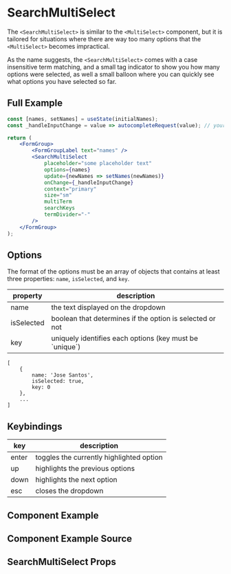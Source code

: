 

# SearchMultiSelect

The `<SearchMultiSelect>` is similar to the `<MultiSelect>` component, but it is tailored for situations where there are way too many options that the `<MultiSelect>` becomes impractical.

As the name suggests, the `<SearchMultiSelect>` comes with a case insensitive term matching, and a small tag indicator to show you how many options were selected, as well a small balloon where you can quickly see what options you have selected so far.

## Full Example

```jsx
const [names, setNames] = useState(initialNames);
const _handleInputChange = value => autocompleteRequest(value); // your autocomplete function

return (
    <FormGroup>
        <FormGroupLabel text="names" />
        <SearchMultiSelect
            placeholder="some placeholder text"
            options={names}
            update={newNames => setNames(newNames)}
            onChange={_handleInputChange}
            context="primary"
            size="sm"
            multiTerm
            searchKeys
            termDivider="-"
        />
    </FormGroup>
);
```

## Options

The format of the options must be an array of objects that contains at least three properties: `name`, `isSelected`, and `key`.

| property   | description                                               |
| ---------- | --------------------------------------------------------- |
| name       | the text displayed on the dropdown                        |
| isSelected | boolean that determines if the option is selected or not  |
| key        | uniquely identifies each options (key must be \`unique\`) |

```
[
    {
        name: 'Jose Santos',
        isSelected: true,
        key: 0
    },
    ...
]
```

## Keybindings

| key   | description                              |
| ----- | ---------------------------------------- |
| enter | toggles the currently highlighted option |
| up    | highlights the previous options          |
| down  | highlights the next option               |
| esc   | closes the dropdown                      |

## Component Example

<Canvas of={SearchMultiSelectStories.Default} />

## Component Example Source

<Source of={SearchMultiSelectStories.Default} />

## SearchMultiSelect Props

<ArgsTable of={SearchMultiSelect} />
